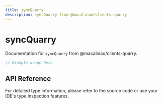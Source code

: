 ```yaml
---
title: syncQuarry
description: syncQuarry from @macalinao/clients-quarry
---
```


# syncQuarry

Documentation for `syncQuarry` from @macalinao/clients-quarry.

```typescript
// Example usage here
```

## API Reference

For detailed type information, please refer to the source code or use your IDE's type inspection features.
